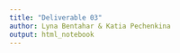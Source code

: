 ```yaml
---
title: "Deliverable 03"
author: Lyna Bentahar & Katia Pechenkina
output: html_notebook
---
```




```r

```

